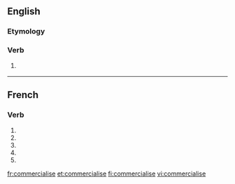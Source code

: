 {{also|commercialisé}}
==English==

===Etymology===
{{suffix|commercial|ise}}

===Verb===
{{en-verb|commercialis|es}}

# {{British spelling}} {{alternative spelling of|commercialize}}

----

==French==

===Verb===
{{fr-verb-form}}

# {{conjugation of|commercialiser||1|s|pres|ind|lang=fr}}
# {{conjugation of|commercialiser||3|s|pres|ind|lang=fr}}
# {{conjugation of|commercialiser||1|s|pres|sub|lang=fr}}
# {{conjugation of|commercialiser||3|s|pres|sub|lang=fr}}
# {{conjugation of|commercialiser||2|s|imp|lang=fr}}

[[fr:commercialise]]
[[et:commercialise]]
[[fi:commercialise]]
[[vi:commercialise]]